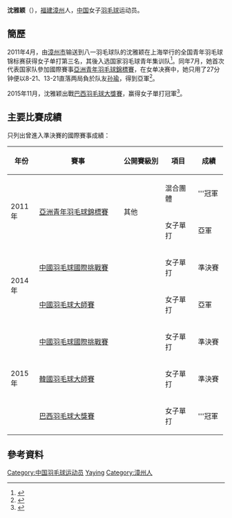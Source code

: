 {{noteTA|G1=Badminton}}
{{Infobox 羽球選手
| playername              = 沈雅颖
| romaji                  = {{lang|en|Shen Yaying}}
| image                   = 
| size                    = 
| caption                 = 
| birth_name              =
| date_of_birth           = {{birth_date_and_age|1994|1|17}}
| place_of_birth          = {{CHN}}[[福建省|福建省]][[漳州市|漳州市]]
| residence               =
| height                  = 
| weight                  = 
| handedness              = 
| country                 = {{CHN}}
| years_intldebut         =
| years_started           = 
| coach                   = 
| event                   = 女子單打
| highest_ranking         = 第48位（女單）
| date_of_highest_ranking = 2015年12月23日<ref name="ranking">[http://bwfcontent.tournamentsoftware.com/ranking/player.aspx?id=10378&player=821758 BWF World Ranking - Ranking of SHEN Yaying (92728)]{{en}}</ref>
| current_ranking         = 第48位（女單）
| date_of_current_ranking = 2015年12月23日<ref>[http://bwfcontent.tournamentsoftware.com/ranking/category.aspx?id=10378&category=473 BWF World Ranking - BWF世界排名榜 (12/23/2015) - Women's singles] {{Wayback|url=http://bwfcontent.tournamentsoftware.com/ranking/category.aspx?id=10378&category=473 |date=20190713195955 }}{{en}}</ref>
| played                  = 30勝–14負（女單）
| titles                  = 
| bwf_profile             = D4034174-DE99-4623-869C-C2FE261561A0
| bwf_id                  = 92728
| updated                 = 2015年12月29日
}}
{{MedalTableTop|width=286px}}
{{MedalSport | 女子[[羽毛球|羽毛球]]}}
{{MedalCountry | {{CHN}}}}
{{MedalCompetition | [[亞洲青年羽毛球錦標賽|亞洲青年羽毛球錦標賽]]}}
{{MedalSilver| [[2011年亞洲青年羽毛球錦標賽|2011年 勒克瑙]] | 女子單打 }}
{{MedalSilver| [[2012年亞洲青年羽毛球錦標賽|2012年 金泉市]] | 混合團體 }}
{{MedalCountry | {{CHN}}福建省 / 解放軍}}
{{MedalCompetition | [[中华人民共和国全国运动会|中华人民共和国全国运动会]]}}
{{MedalGold  | [[中华人民共和国第十二届运动会|2013年 瀋陽]] | [[中華人民共和國第十二屆全運會羽毛球比賽女子團體項目|女子團體]] }}
{{MedalBottom}}
'''沈雅颖'''（{{bd|1994年|1月17日|catIdx=S沈}}），[[福建|福建]][[漳州|漳州]]人，[[中国|中国]]女子[[羽毛球|羽毛球]]运动员。

== 簡歷 ==
2011年4月，由[[漳州市|漳州市]]输送到八一羽毛球队的沈雅颖在上海举行的全国青年羽毛球锦标赛获得女子单打第三名，其後入选国家羽毛球青年集训队<ref>{{cite news|title=漳籍运动员沈雅颖入选国家羽毛球青年集训队|url=http://www.zzbm.org/cms/html/styj/2011-04-12/1409469329.html|newspaper=漳州市体育局|date=2011-04-12|accessdate=2014-04-21|archive-date=2014-04-22|archive-url=https://web.archive.org/web/20140422233309/http://www.zzbm.org/cms/html/styj/2011-04-12/1409469329.html|dead-url=yes}}</ref>。同年7月，她首次代表国家队參加國際賽事[[2011年亞洲青年羽毛球錦標賽|亞洲青年羽毛球錦標賽]]，在女单决赛中，她只用了27分钟便以8-21、13-21直落两局負於队友[[孙瑜_(羽毛球运动员)|孙瑜]]，得到亞軍<ref>{{cite news|title=羽毛球亚青赛中国仅得1冠 孙瑜速胜队友女单封后|url=http://www.hinews.cn/news/system/2011/07/09/012911706.shtml|newspaper=新浪体育|date=2011-07-09|accessdate=2014-04-21|archive-date=2014-04-22|archive-url=https://web.archive.org/web/20140422232702/http://www.hinews.cn/news/system/2011/07/09/012911706.shtml|dead-url=no}}</ref>。

2015年11月，沈雅颖出戰[[2015年巴西羽毛球大獎賽|巴西羽毛球大獎賽]]，赢得女子單打冠軍<ref>{{cite news|title=羽毛球——里约奥运会测试赛：中国选手包揽五块金牌|url=http://news.xinhuanet.com/sports/2015-11/30/c_8482965.htm|agency=新华社|date=2015-11-30|accessdate=2015-11-30|archive-date=2015-12-08|archive-url=https://web.archive.org/web/20151208110715/http://news.xinhuanet.com/sports/2015-11/30/c_8482965.htm|dead-url=no}}</ref>。

==主要比賽成績==
只列出曾進入準決賽的國際賽事成績：
{| class=wikitable style="text-align:center; font-size:small;" 
!width="50"|年份
!width="180"|賽事
!width="80"|公開賽級別
!width="60"|項目
!width="50"|成績
|-
!rowspan="2"|2011年
|rowspan="2"|[[2011年亞洲青年羽毛球錦標賽|亞洲青年羽毛球錦標賽]]
|rowspan="2"|其他
|混合團體
|bgcolor="gold"|'''冠軍
|-
|女子單打
|bgcolor="silver"|亞軍
|-
!rowspan="2"|2014年
|[[2014年中國羽毛球國際挑戰賽|中國羽毛球國際挑戰賽]]
|{{BWFIC}}
|女子單打
|bgcolor="#b8860b"|準決賽
|-
|[[2014年中國羽毛球大師賽|中國羽毛球大師賽]]
|{{BWFGPG}}
|女子單打
|bgcolor="silver"|亞軍
|-
!rowspan="3"|2015年
|[[2015年中國羽毛球國際挑戰賽|中國羽毛球國際挑戰賽]]
|{{BWFIC}}
|女子單打
|bgcolor="#b8860b"|準決賽
|-
|[[2015年韓國羽毛球大師賽|韓國羽毛球大師賽]]
|{{BWFGP}}
|女子單打
|bgcolor="#b8860b"|準決賽
|-
|[[2015年巴西羽毛球大獎賽|巴西羽毛球大獎賽]]
|{{BWFGP}}
|女子單打
|bgcolor="gold"|'''冠軍
|}
{{BWF賽事級別索引}}

==參考資料==
{{Reflist}}

{{DEFAULTSORT:Shen Yaying}}
[[Category:中国羽毛球运动员|Category:中国羽毛球运动员]]
[[Category:沈姓|Yaying]]
[[Category:漳州人|Category:漳州人]]